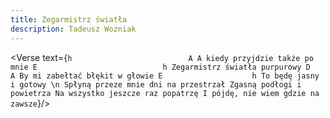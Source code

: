 ```yaml
---
title: Zegarmistrz światła
description: Tadeusz Wozniak
---
```



<Verse text={`
h                          A
A kiedy przyjdzie także po mnie
E                            h
Zegarmistrz światła purpurowy
D                            A
By mi zabełtać błękit w głowie
E                    h
To będę jasny i gotowy
\n
Spłyną przeze mnie dni na przestrzał
Zgasną podłogi i powietrza
Na wszystko jeszcze raz popatrzę
I pójdę, nie wiem gdzie na zawsze
`}/>

